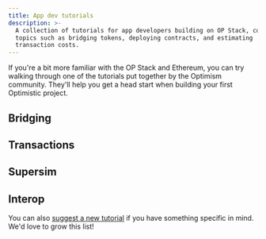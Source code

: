```yaml
---
title: App dev tutorials
description: >-
  A collection of tutorials for app developers building on OP Stack, covering
  topics such as bridging tokens, deploying contracts, and estimating
  transaction costs.
---
```

If you're a bit more familiar with the OP Stack and Ethereum, you can try walking through one of the tutorials put together by the Optimism community. They'll help you get a head start when building your first Optimistic project.

## Bridging
<CardGroup>
  <Card title="Communicating between OP Stack and Ethereum in Solidity" href="/app-developers/tutorials/bridging/cross-dom-solidity" icon="code" />
  <Card title="Bridging ERC-20 tokens with the @eth-optimism/viem package" href="/app-developers/tutorials/bridging/cross-dom-bridge-erc20" icon="coins" />
  <Card title="Bridging ETH with Viem" href="/app-developers/tutorials/bridging/cross-dom-bridge-eth" icon="ethereum" />
  <Card title="Bridging your custom ERC-20 token using the Standard Bridge" href="/app-developers/tutorials/bridging/standard-bridge-custom-token" icon="palette" />
  <Card title="Bridging your standard ERC-20 token using the Standard Bridge" href="/app-developers/tutorials/bridging/standard-bridge-standard-token" icon="certificate" />
  <Card title="Bridging tutorials" href="/app-developers/tutorials/bridging" icon="bridge-water" />
</CardGroup>

## Transactions
<CardGroup>
  <Card title="Estimating transaction costs on OP Stack" href="/app-developers/tutorials/transactions/sdk-estimate-costs" icon="calculator" />
  <Card title="Tracing deposits and withdrawals" href="/app-developers/tutorials/transactions/sdk-trace-txns" icon="route" />
  <Card title="Triggering OP Stack transactions from Ethereum" href="/app-developers/tutorials/transactions/send-tx-from-eth" icon="play" />
  <Card title="Transaction tutorials" href="/app-developers/tutorials/transactions" icon="arrow-right-arrow-left" />
</CardGroup>

## Supersim
<CardGroup>
  <Card title="Getting Started: Installation" href="/app-developers/tutorials/supersim/getting-started/installation" icon="download" />
  <Card title="Getting Started: First Steps" href="/app-developers/tutorials/supersim/getting-started/first-steps" icon="rocket" />
  <Card title="CLI: Vanilla mode (non-forked)" href="/app-developers/tutorials/supersim/reference/vanilla" icon="terminal" />
  <Card title="CLI: Fork mode" href="/app-developers/tutorials/supersim/reference/fork" icon="code-branch" />
  <Card title="Included Contracts" href="/app-developers/tutorials/supersim/chain-env/included-contracts" icon="file-contract" />
  <Card title="OPChainA (chainID 901)" href="/app-developers/tutorials/supersim/chain-env/chain-a" icon="link" />
  <Card title="OPChainB (chainID 902)" href="/app-developers/tutorials/supersim/chain-env/chain-b" icon="link" />
  <Card title="Deposit transactions" href="/app-developers/tutorials/supersim/deposit-transactions" icon="arrow-down" />
  <Card title="Supersim guides and tutorials" href="/app-developers/tutorials/supersim" icon="flask" />
</CardGroup>

## Interop
<CardGroup>
  <Card title="Deploying a SuperchainERC20" href="/app-developers/tutorials/interop/deploy-superchain-erc20" icon="rocket" />
  <Card title="Transferring a SuperchainERC20" href="/app-developers/tutorials/interop/transfer-superchainERC20" icon="paper-plane" />
  <Card title="Bridging native cross-chain ETH transfers" href="/app-developers/tutorials/interop/bridge-crosschain-eth" icon="ethereum" />
  <Card title="Interop tutorials" href="/app-developers/tutorials/interop" icon="network-wired" />
</CardGroup>

You can also [suggest a new tutorial](https://github.com/ethereum-optimism/docs/issues/new?assignees=\&labels=tutorial%2Cdocumentation%2Ccommunity-request\&projects=\&template=suggest_tutorial.yaml\&title=%5BTUTORIAL%5D+Add+PR+title) if you have something specific in mind. We'd love to grow this list!
